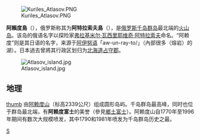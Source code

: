 [[File:Kuriles_Atlasov.PNG|thumb]]

'''阿賴度島'''（{{jpn|j=阿賴度島|hg=あらいどとう|rm=Araido tō|f=y}}），俄罗斯称其为'''阿特拉索夫島'''（{{lang-rus|Остров Атласова|Ostrov Atlasov}}），是[[俄罗斯|俄罗斯]][[千岛群岛|千岛群岛]]最北端的[[火山岛|火山岛]]。该岛的俄语名字以探险家[[弗拉基米尔·瓦西里耶维奇·阿特拉索夫|弗拉基米尔·瓦西里耶维奇·阿特拉索夫]]命名。“阿赖度”则是其日语的名字，来源于[[阿伊努语|阿伊努语]]「aw-un-ray-to/{{lang|ja|アウ・ライト}}」（內部很多（熔岩）的湖）。日本過去曾將其行政区划归为[[北海道|北海道]][[占守郡|占守郡]]。

[[Image:Atlasov_island.jpg|thumb]]

== 地理 ==
[[file:Atlasovisland.jpg|thumb]]
由[[阿赖度山|阿赖度山]]（标高2339公尺）组成圆形岛屿。千岛群岛最高峰，同时也位于群岛最北端，有'''阿赖度富士'''的美誉（參見[[鄉土富士|鄉土富士]]）。阿赖度山自1770年至1996年期间有数次大规模喷发，其中1790和1981年喷发为千岛群岛历史之最。

{{千島群島}}

[[Category:千島群島|S]]